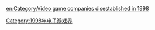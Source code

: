 {{Popcat}}

{{Year by category
| m = 1
| c = 9
| d = 9
| y = 8
| cat = 結業電子遊戲公司
| in = 电子游戏界
| parent = 各年份結業電子遊戲公司
| subcat = 1998年結業公司
| sortkey = Video game
}}

[[Category:1998年电子游戏界|Category:1998年电子游戏界]]

[[en:Category:Video_game_companies_disestablished_in_1998|en:Category:Video game companies disestablished in 1998]]